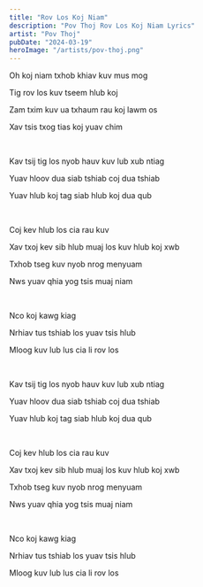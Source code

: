 ```yaml
---
title: "Rov Los Koj Niam"
description: "Pov Thoj Rov Los Koj Niam Lyrics"
artist: "Pov Thoj"
pubDate: "2024-03-19"
heroImage: "/artists/pov-thoj.png"
---
```


Oh koj niam txhob khiav kuv mus mog

Tig rov los kuv tseem hlub koj

Zam txim kuv ua txhaum rau koj lawm os

Xav tsis txog tias koj yuav chim

<br />

Kav tsij tig los nyob hauv kuv lub xub ntiag

Yuav hloov dua siab tshiab coj dua tshiab

Yuav hlub koj tag siab hlub koj dua qub

<br />

Coj kev hlub los cia rau kuv

Xav txoj kev sib hlub muaj los kuv hlub koj xwb

Txhob tseg kuv nyob nrog menyuam

Nws yuav qhia yog tsis muaj niam

<br />

Nco koj kawg kiag

Nrhiav tus tshiab los yuav tsis hlub

Mloog kuv lub lus cia li rov los

<br />

Kav tsij tig los nyob hauv kuv lub xub ntiag

Yuav hloov dua siab tshiab coj dua tshiab

Yuav hlub koj tag siab hlub koj dua qub

<br />

Coj kev hlub los cia rau kuv

Xav txoj kev sib hlub muaj los kuv hlub koj xwb

Txhob tseg kuv nyob nrog menyuam

Nws yuav qhia yog tsis muaj niam

<br />

Nco koj kawg kiag

Nrhiav tus tshiab los yuav tsis hlub

Mloog kuv lub lus cia li rov los
